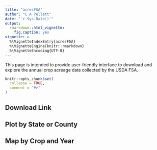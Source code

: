 ```yaml
---
title: "acresFSA"
author: "C A Pellett"
date: "`r Sys.Date()`"
output: 
  rmarkdown::html_vignette:
    fig.caption: yes
vignette: >
  %\VignetteIndexEntry{acresFSA}
  %\VignetteEngine{knitr::rmarkdown}
  %\VignetteEncoding{UTF-8}
---
```


This page is intended to provide user-friendly interface to download and explore the annual crop acreage data collected by the USDA FSA. 

```r
knitr::opts_chunk$set(
  collapse = TRUE,
  comment = "#>"
)
```

## Download Link


## Plot by State or County


## Map by Crop and Year











